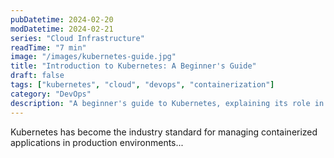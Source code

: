```yaml
---
pubDatetime: 2024-02-20
modDatetime: 2024-02-21
series: "Cloud Infrastructure"
readTime: "7 min"
image: "/images/kubernetes-guide.jpg"
title: "Introduction to Kubernetes: A Beginner's Guide"
draft: false
tags: ["kubernetes", "cloud", "devops", "containerization"]
category: "DevOps"
description: "A beginner's guide to Kubernetes, explaining its role in modern cloud infrastructure and container orchestration."
---
```


Kubernetes has become the industry standard for managing containerized applications in production environments...
